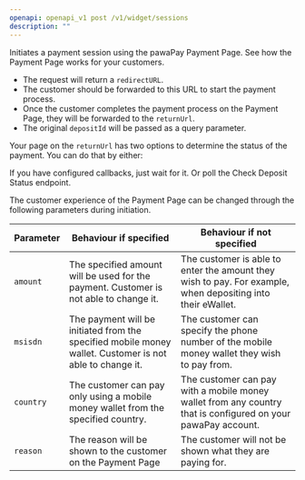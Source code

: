 ```yaml
---
openapi: openapi_v1 post /v1/widget/sessions
description: ""
---
```


Initiates a payment session using the pawaPay Payment Page. 
<Card title="Learn more!" icon="readme" href="/payment_page" horizontal="true">
    See how the Payment Page works for your customers.
</Card>

* The request will return a `redirectURL`. 
* The customer should be forwarded to this URL to start the payment process.
* Once the customer completes the payment process on the Payment Page, they will be forwarded to the `returnUrl`. 
* The original `depositId` will be passed as a query parameter.

Your page on the `returnUrl` has two options to determine the status of the payment. You can do that by either: 

<CardGroup cols={2}>
    <Card title="Waiting for a callback" icon="webhook" href="../deposits/deposit-callback" horizontal="true">
        If you have configured callbacks, just wait for it.
    </Card>
    <Card title="Checking the status" icon="code-compare" href="../deposits/check-deposit-status" horizontal="true">
        Or poll the Check Deposit Status endpoint.
    </Card>
</CardGroup>

The customer experience of the Payment Page can be changed through the following parameters during initiation.

| Parameter | Behaviour if specified | Behaviour if not specified |
|-----------|------------------------|----------------------------|
| `amount`  | The specified amount will be used for the payment. Customer is not able to change it. | The customer is able to enter the amount they wish to pay. For example, when depositing into their eWallet.
| `msisdn`  | The payment will be initiated from the specified mobile money wallet. Customer is not able to change it. | The customer can specify the phone number of the mobile money wallet they wish to pay from.
| `country` | The customer can pay only using a mobile money wallet from the specified country. | The customer can pay with a mobile money wallet from any country that is configured on your pawaPay account. 
| `reason`  | The reason will be shown to the customer on the Payment Page | The customer will not be shown what they are paying for.